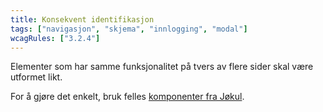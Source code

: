 ```yaml
---
title: Konsekvent identifikasjon
tags: ["navigasjon", "skjema", "innlogging", "modal"]
wcagRules: ["3.2.4"]
---
```


Elementer som har samme funksjonalitet på tvers av flere sider skal være utformet likt.

For å gjøre det enkelt, bruk felles [komponenter fra Jøkul](https://jokul.fremtind.no/komponenter/accordion).
